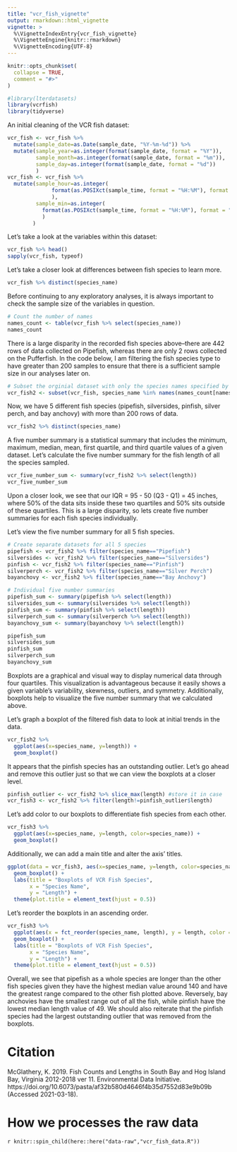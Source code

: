 ```yaml
---
title: "vcr_fish_vignette"
output: rmarkdown::html_vignette
vignette: >
  %\VignetteIndexEntry{vcr_fish_vignette}
  %\VignetteEngine{knitr::rmarkdown}
  %\VignetteEncoding{UTF-8}
---
```


```r
knitr::opts_chunk$set(
  collapse = TRUE,
  comment = "#>"
)
```

```r
#library(lterdatasets)
library(vcrfish)
library(tidyverse)
```

An initial cleaning of the VCR fish dataset:
```r
vcr_fish <- vcr_fish %>%
  mutate(sample_date=as.Date(sample_date, "%Y-%m-%d")) %>%
  mutate(sample_year=as.integer(format(sample_date, format = "%Y")),
         sample_month=as.integer(format(sample_date, format = "%m")),
         sample_day=as.integer(format(sample_date, format = "%d"))
         )
vcr_fish <- vcr_fish %>%
  mutate(sample_hour=as.integer(
              format(as.POSIXct(sample_time, format = "%H:%M"), format = "%H")
              ),
         sample_min=as.integer(
           format(as.POSIXct(sample_time, format = "%H:%M"), format = "%M")
           )
        )
```

Let's take a look at the variables within this dataset:
```r
vcr_fish %>% head()
sapply(vcr_fish, typeof)
```

Let's take a closer look at differences between fish species to learn more.
```r
vcr_fish %>% distinct(species_name)
```

Before continuing to any exploratory analyses, it is always important to check the sample size of the variables in question.
```r
# Count the number of names 
names_count <- table(vcr_fish %>% select(species_name))
names_count
```
There is a large disparity in the recorded fish species above--there are 442 rows of data collected on Pipefish, whereas there are only  2 rows collected on the Pufferfish. In the code below, I am filtering the fish species type to have greater than 200 samples to ensure that there is a sufficient sample size in our analyses later on.
```r
# Subset the orginial dataset with only the species names specified by the line above.
vcr_fish2 <- subset(vcr_fish, species_name %in% names(names_count[names_count > 200]))
```

Now, we have 5 different fish species (pipefish, silversides, pinfish, silver perch, and bay anchovy) with more than 200 rows of data.
```r
vcr_fish2 %>% distinct(species_name)
```

A five number summary is a statistical summary that includes the minimum, maximum, median, mean, first quartile, and third quartile values of a given dataset. Let's calculate the five number summary for the fish length of all the species sampled.
```r
vcr_five_number_sum <- summary(vcr_fish2 %>% select(length))
vcr_five_number_sum
```
Upon a closer look, we see that our IQR = 95 - 50 (Q3 - Q1) = 45 inches, where 50% of the data sits inside these two quartiles and 50% sits outside of these quartiles. This is a large disparity, so lets create five number summaries for each fish species individually.

Let's view the five number summary for all 5 fish species.
```r
# Create separate datasets for all 5 species
pipefish <- vcr_fish2 %>% filter(species_name=="Pipefish")
silversides <- vcr_fish2 %>% filter(species_name=="Silversides")
pinfish <- vcr_fish2 %>% filter(species_name=="Pinfish")
silverperch <- vcr_fish2 %>% filter(species_name=="Silver Perch")
bayanchovy <- vcr_fish2 %>% filter(species_name=="Bay Anchovy")

# Individual five number summaries
pipefish_sum <- summary(pipefish %>% select(length))
silversides_sum <- summary(silversides %>% select(length))
pinfish_sum <- summary(pinfish %>% select(length))
silverperch_sum <- summary(silverperch %>% select(length))
bayanchovy_sum <- summary(bayanchovy %>% select(length))

pipefish_sum
silversides_sum
pinfish_sum
silverperch_sum
bayanchovy_sum
```

Boxplots are a graphical and visual way to display numerical data through four quartiles. This visualization is advantageous because it easily shows a given variable's variability, skewness, outliers, and symmetry. Additionally, boxplots help to visualize the five number summary that we calculated above.

Let's graph a boxplot of the filtered fish data to look at initial trends in the data.
```r
vcr_fish2 %>% 
  ggplot(aes(x=species_name, y=length)) +
  geom_boxplot()
```
It appears that the pinfish species has an outstanding outlier. Let's go ahead and remove this outlier just so that we can view the boxplots at a closer level.
```r
pinfish_outlier <- vcr_fish2 %>% slice_max(length) #store it in case
vcr_fish3 <- vcr_fish2 %>% filter(length!=pinfish_outlier$length)
```

Let's add color to our boxplots to differentiate fish species from each other.
```r
vcr_fish3 %>% 
  ggplot(aes(x=species_name, y=length, color=species_name)) + 
  geom_boxplot()
```

Additionally, we can add a main title and alter the axis' titles.
```r
ggplot(data = vcr_fish3, aes(x=species_name, y=length, color=species_name)) + 
  geom_boxplot() +
  labs(title = "Boxplots of VCR Fish Species",
       x = "Species Name",
       y = "Length") + 
  theme(plot.title = element_text(hjust = 0.5)) 
```
Let's reorder the boxplots in an ascending order. 
```r
vcr_fish3 %>% 
  ggplot(aes(x = fct_reorder(species_name, length), y = length, color = species_name)) +
  geom_boxplot() +
  labs(title = "Boxplots of VCR Fish Species",
       x = "Species Name",
       y = "Length") + 
  theme(plot.title = element_text(hjust = 0.5)) 
```
Overall, we see that pipefish as a whole species are longer than the other fish species given they have the highest median value around 140 and have the greatest range compared to the other fish plotted above. Reversely, bay anchovies have the smallest range out of all the fish, while pinfish have the lowest median length value of 49. We should also reiterate that the pinfish species had the largest outstanding outlier that was removed from the boxplots.

# Citation 
  
McGlathery, K. 2019. Fish Counts and Lengths in South Bay and Hog Island Bay, Virginia 2012-2018 ver 11. Environmental Data Initiative. https://doi.org/10.6073/pasta/af32b580d4646f4b35d7552d83e9b09b (Accessed 2021-03-18). 
  
  
# How we processes the raw data 
`r knitr::spin_child(here::here("data-raw","vcr_fish_data.R"))` 

